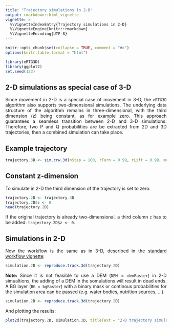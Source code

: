 ```yaml
---
title: "Trajectory simulations in 2-D"
output: rmarkdown::html_vignette
vignette: >
  %\VignetteIndexEntry{Trajectory simulations in 2-D}
  %\VignetteEngine{knitr::rmarkdown}
  %\VignetteEncoding{UTF-8}
---
```

<style>
body {
text-align: justify}
</style>
```r
knitr::opts_chunk$set(collapse = TRUE, comment = "#>")
options(knitr.table.format = "html")

library(eRTG3D)
library(ggplot2)
set.seed(123)
```

## 2-D simulations as special case of 3-D
Since movement in 2-D is a special case of movement in 3-D, the `eRTG3D` algorithm also supports two-dimensional simulations. The underlying data structure of the algorithm remains in three-dimensional, with the third dimension (z) being constant, as for example zero. This approach guarantees a seamless transition between 2-D and 3-D simulations. Therefore, two P and Q probabilities are be extracted from 2D and 3D trajectories, then a combined simulation can take place.

## Example trajectory
```r
trajectory.3D <- sim.crw.3d(nStep = 100, rTurn = 0.99, rLift = 0.99, meanStep = 0.1)
```

## Constant z-dimension
To simulate in 2-D the third dimension of the trajectory is set to zero:

```r
trajectory.2D <- trajectory.3D
trajectory.2D$z <- 0
head(trajectory.2D)
```

If the original trajectory is already two-dimensional, a third column `z` has to be added: `trajectory.2D$z <- 0`. 

## Simulations in 2-D
Now the workflow is the same as in 3-D, described in the [standard workflow vignette](v2-standard-workflow.html):

```r
simulation.2D <- reproduce.track.3d(trajectory.2D)
```

**Note:** Since it is not feasible to use a DEM (`DEM = demRaster`) in 2-D simualtions, the adding of a DEM in the somulations will result in dead ends. A BG layer (`BG = bgRaster`) with a binary mask or continous probabilities for the simulation area can be passed (e.g. water bodies, nutrition sources, ...).

```r
simulation.2D <- reproduce.track.3d(trajectory.2D)
```

And plotting the results:

```r
plot2d(trajectory.2D, simulation.2D, titleText = "2-D trajectory simulation")
```
